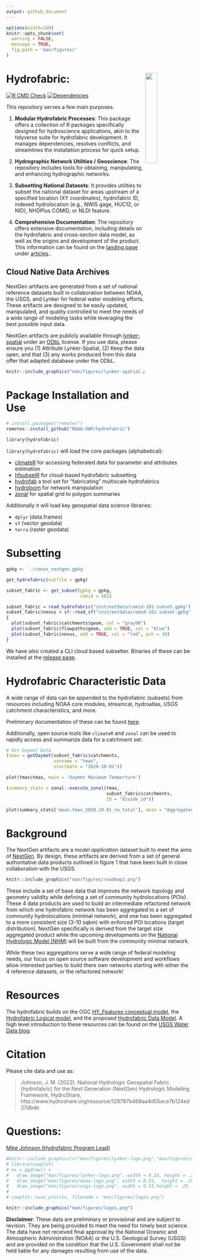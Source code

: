 ```yaml
---
output: github_document
---
```


<!-- README.md is generated from README.Rmd. Please edit that file -->

```r
options(width=100)
knitr::opts_chunk$set(
  warning = FALSE,
  message = TRUE,
  fig.path = 'man/figures/'
)

```

# Hydrofabric:<a href="https://github.com/NOAA-OWP/hydrofabric"><img src="man/figures/logo.png" align="right" width="25%"/></a>

<!-- badges: start -->
[![R CMD Check](https://github.com/NOAA-OWP/hydrofabric/actions/workflows/R-CMD-check.yaml/badge.svg?branch=main)](https://github.com/NOAA-OWP/hydrofabric/actions/workflows/R-CMD-check.yaml)
[![Dependencies](https://img.shields.io/badge/dependencies-18/102-red?style=flat)](#)
<!-- badges: end -->

This repository serves a few main purposes.

1. **Modular Hydrofabric Processes**: This package offers a collection of R packages specifically designed for hydroscience applications, akin to the tidyverse suite for hydrofabric development. It manages dependencies, resolves conflicts, and streamlines the installation process for quick setup.

2. **Hydrographic Network Utilities / Geoscience**: The repository includes tools for obtaining, manipulating, and enhancing hydrographic networks.

3. **Subsetting National Datasets**: It provides utilities to subset the national dataset for areas upstream of a specified location (XY coordinates), hydrofabric ID, indexed hydrolocation (e.g., NWIS gage, HUC12, or NID), NHDPlus COMID, or NLDI feature.

4. **Comprehensive Documentation**: The repository offers extensive documentation, including details on the hydrofabric and cross-section data model, as well as the origins and development of the product. This information can be found on the [landing page](https://noaa-owp.github.io/hydrofabric/) under [articles](https://noaa-owp.github.io/hydrofabric/articles/index.html)..

## Cloud Native Data Archives

NextGen artifacts are generated from a set of national reference datasets built in collaboration between NOAA, the USGS, and Lynker for federal water modeling efforts. These artifacts are designed to be easily updated, manipulated, and quality controlled to meet the needs of a wide range of modeling tasks while leveraging the best possible input data.

NextGen artifacts are publicly available through [lynker-spatial](https://staging.lynker-spatial.com/data?path=hydrofabric%2F) under an [ODbL](https://opendatacommons.org/licenses/odbl/summary/) license. If you use data, please ensure you (1) Attribute Lynker-Spatial, (2) Keep the data open, and that (3) any works produced from this data offer that adapted database under the ODbL. 


```r
knitr::include_graphics("man/figures/lynker-spatial.png")
```

# Package Installation and Use

```r
# install.packages("remotes")
remotes::install_github("NOAA-OWP/hydrofabric")
```

```r
library(hydrofabric)
```

`library(hydrofabric)` will load the core packages (alphabetical): 

* [climateR](https://github.com/mikejohnson51/climateR) for accessing federated data for parameter and attributes estimation
* [hfsubsetR](https://github.com/lynker-spatial/) for cloud-based hydrofabric subsetting
* [hydrofab](https://github.com/mikejohnson51/hydrofab) a tool set for "fabricating" multiscale hydrofabrics
* [hydroloom](https://github.com/doi-usgs/nhdplusTools/) for network manipulation
* [zonal](https://github.com/mikejohnson51/zonal) for spatial grid to polygon summaries

Additionally it will load key geospatial data science libraries: 

* `dplyr` (data.frames)
* `sf` (vector geodata)
* `terra` (raster geodata)

# Subsetting

```r
gpkg <- './conus_nextgen.gpkg'

get_hydrofabric(outfile = gpkg)
```

```r
subset_fabric <- get_subset(gpkg = gpkg, 
                            comid = 101)
```

```r
subset_fabric = read_hydrofabric("inst/extdata/comid-101-subset.gpkg")
subset_fabric$nexus = sf::read_sf("inst/extdata/comid-101-subset.gpkg", 'nexus')
{
  plot(subset_fabric$catchments$geom, col = "gray90")
  plot(subset_fabric$flowpaths$geom, add = TRUE, col = "blue")
  plot(subset_fabric$nexus, add = TRUE, col = "red", pch = 16)
}
```

We have _also_ created a CLI cloud based subsetter. Binaries of these can be installed at the [release page](https://github.com/lynker-spatial/hfsubsetCLI/releases).

# Hydrofabric Characteristic Data

A wide range of data can be appended to the hydrofabric (subsets) from resources including NOAA core modules, streamcat, hydroatlas, USGS catchment characteristics, and more. 

Preliminary documentation of these can be found [here](https://github.com/NOAA-OWP/hydrofabric/wiki/Data-Access-Patterns).

Additionally, open source tools like `climateR` and `zonal` can be used to rapidly access and summarize data for a catchment set: 

```r
# Get Daymet Data
(tmax = getDaymet(subset_fabric$catchments, 
                  varname = "tmax", 
                  startDate = "2020-10-01"))
```

```r
plot(tmax$tmax, main = 'Daymet Maximum Temperture')
```

```r
(summary_stats = zonal::execute_zonal(tmax, 
                                      subset_fabric$catchments, 
                                      ID = "divide_id"))
```

```r
plot(summary_stats['mean.tmax_2020.10.01_na_total'], main = "Aggregated Mean Temperture")
```

# Background

The NextGen artifacts are a _model application_ dataset built to meet the aims of [NextGen](https://github.com/NOAA-OWP/ngen). By design, these artifacts are derived from a set of general authoritative data products outlined in figure 1 that have been built in close collaboration with the USGS. 

```r
knitr::include_graphics("man/figures/roadmap2.png")
```

These include a set of base data that improves the network topology and geometry validity while defining a set of community hydrolocations (POIs). These 4 data products are used to build an intermediate refactored network from which one hydrofabric network has been aggregated to a set of community hydrolocations (minimal network), and one has been aggregated to a more consistent size (3-10 sqkm) with enforced POI locations (target distribution). NextGen specifically is derived from the target size aggregated product while the upcoming developments on the [National Hydrologic Model (NHM)](https://www.usgs.gov/mission-areas/water-resources/science/national-hydrologic-model-infrastructure) will be built from the community minimal network. 

While these two aggregations serve a wide range of federal modeling needs, our focus on open source software development and workflows allow interested parties to build there own networks starting with either the 4 reference datasets, or the refactored network!

# Resources

The hydrofabric builds on the OGC [HY_Features conceptual model](https://docs.opengeospatial.org/is/14-111r6/14-111r6.html), the [Hydrofabric Logical model](https://docs.ogc.org/per/22-040.html), and the proposed [Hydrofabric Data Model](https://noaa-owp.github.io/hydrofabric/articles/hf_dm.html). A high level introduction to these resources can be found on the [USGS Water Data blog](https://waterdata.usgs.gov/blog/hydrofabric/).

# Citation 

Please cite data and use as:

> Johnson, J. M. (2022). National Hydrologic Geospatial Fabric (hydrofabric)
for the Next Generation (NextGen) Hydrologic Modeling Framework,
HydroShare, http://www.hydroshare.org/resource/129787b468aa4d55ace7b124ed27dbde

# Questions:

<a href = "mailto:mike.johnson@noaa.gov?subject=NextGen Hydrofabric Questions"> Mike Johnson (Hydrofabric Program Lead) </a>

```r
#knitr::include_graphics(c("man/figures/lynker-logo.png","man/figures/noaa-logo.png", 'man/figures/usgs-logo.png'))
# library(cowplot)
# xx = ggdraw() + 
#   draw_image("man/figures/lynker-logo.png", width = 0.33, height = .25, y = .05) + 
#   draw_image("man/figures/noaa-logo.png", width = 0.33,  height = .35, x = 0.33) + 
#   draw_image("man/figures/usgs-logo.png", width = 0.33,height = .25, x = 0.66, y = .05)
# 
# cowplot::save_plot(xx, filename = "man/figures/logos.png")
``` 

```r
knitr::include_graphics("man/figures/logos.png")
```

**Disclaimer**: These data are preliminary or provisional and are subject to revision. They are being provided to meet the need for timely best science. The data have not received final approval by the National Oceanic and Atmospheric Administration (NOAA) or the U.S. Geological Survey (USGS) and are provided on the condition that the U.S. Government shall not be held liable for any damages resulting from use of the data.

